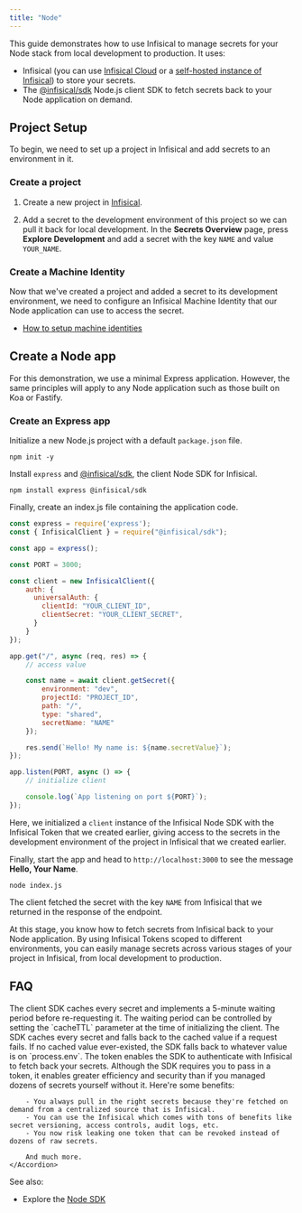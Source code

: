 ```yaml
---
title: "Node"
---
```


This guide demonstrates how to use Infisical to manage secrets for your Node stack from local development to production. It uses:

- Infisical (you can use [Infisical Cloud](https://app.infisical.com) or a [self-hosted instance of Infisical](https://infisical.com/docs/self-hosting/overview)) to store your secrets.
- The [@infisical/sdk](https://github.com/Infisical/sdk/tree/main/languages/node) Node.js client SDK to fetch secrets back to your Node application on demand.

## Project Setup

To begin, we need to set up a project in Infisical and add secrets to an environment in it.

### Create a project

1. Create a new project in [Infisical](https://app.infisical.com/).

2. Add a secret to the development environment of this project so we can pull it back for local development. In the **Secrets Overview** page, press **Explore Development** and add a secret with the key `NAME` and value `YOUR_NAME`.

### Create a Machine Identity

Now that we've created a project and added a secret to its development environment, we need to configure an Infisical Machine Identity that our Node application can use to access the secret.

- [How to setup machine identities](/documentation/platform/identities/overview)


## Create a Node app

For this demonstration, we use a minimal Express application. However, the same principles will apply to any Node application such as those built on Koa or Fastify.

### Create an Express app

Initialize a new Node.js project with a default `package.json` file.

```console
npm init -y
```

Install `express` and [@infisical/sdk](https://www.npmjs.com/package/@infisical/sdk), the client Node SDK for Infisical.

```console
npm install express @infisical/sdk
```

Finally, create an index.js file containing the application code.

```js
const express = require('express');
const { InfisicalClient } = require("@infisical/sdk");

const app = express();

const PORT = 3000;

const client = new InfisicalClient({
    auth: {
      universalAuth: {
        clientId: "YOUR_CLIENT_ID",
        clientSecret: "YOUR_CLIENT_SECRET",
      }
    }
});

app.get("/", async (req, res) => {
    // access value

    const name = await client.getSecret({
        environment: "dev",
        projectId: "PROJECT_ID",
        path: "/",
        type: "shared",
        secretName: "NAME"
    });

    res.send(`Hello! My name is: ${name.secretValue}`);
});

app.listen(PORT, async () => {
    // initialize client

    console.log(`App listening on port ${PORT}`);
});
```

Here, we initialized a `client` instance of the Infisical Node SDK with the Infisical Token
that we created earlier, giving access to the secrets in the development environment of the
project in Infisical that we created earlier.

Finally, start the app and head to `http://localhost:3000` to see the message **Hello, Your Name**.

```console
node index.js
```

The client fetched the secret with the key `NAME` from Infisical that we returned in the response of the endpoint.

At this stage, you know how to fetch secrets from Infisical back to your Node application. By using Infisical Tokens scoped to different environments, you can easily manage secrets across various stages of your project in Infisical, from local development to production.

## FAQ

<AccordionGroup>
    <Accordion title="Isn't it inefficient if my app makes a request every time it needs a secret?">
        The client SDK caches every secret and implements a 5-minute waiting period before
        re-requesting it. The waiting period can be controlled by setting the `cacheTTL` parameter at
        the time of initializing the client.
    </Accordion>
    <Accordion title="What if a request for a secret fails?">
        The SDK caches every secret and falls back to the cached value if a request fails. If no cached
        value ever-existed, the SDK falls back to whatever value is on `process.env`.
    </Accordion>
    <Accordion title="What's the point if I still have to manage a token for the SDK?">
        The token enables the SDK to authenticate with Infisical to fetch back your secrets.
        Although the SDK requires you to pass in a token, it enables greater efficiency and security
        than if you managed dozens of secrets yourself without it. Here're some benefits:

        - You always pull in the right secrets because they're fetched on demand from a centralized source that is Infisical.
        - You can use the Infisical which comes with tons of benefits like secret versioning, access controls, audit logs, etc.
        - You now risk leaking one token that can be revoked instead of dozens of raw secrets.
        
        And much more.
    </Accordion>
    
</AccordionGroup>

See also:

- Explore the [Node SDK](https://github.com/Infisical/sdk/tree/main/languages/node)
